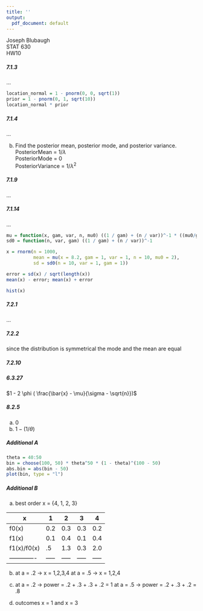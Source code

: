 ```yaml
---
title: ''
output:
  pdf_document: default
---
```

  
Joseph Blubaugh  
STAT 630  
HW10  
  
  
##### 7.1.3  
...
```r
location_normal = 1 - pnorm(0, 0, sqrt(1))
prior = 1 - pnorm(0, 1, sqrt(10))
location_normal * prior

```

##### 7.1.4  
...
\begin{align*}
  Poisson(\lambda) &= \frac{\lambda^x}{x!} e^{-\lambda} \\
  Gamma(a,b) &= \frac{b^a x^{a - 1}}{\gamma(a)} e^{-b x} \\
  \\
  f(x, \theta) &= Poisson(\lambda) * Gamma(a,b) \\
  &= \frac{b^a x^{a - 1}}{\gamma(a)} e^{-b x} \frac{\lambda^x}{x!} e^{-\lambda} \\
  \\
  m(x) &=  \frac{b^a x^{a - 1}}{\gamma(a)} \frac{1}{x! e^x} e^{-b x} \int_0^1 \frac{x! e^x}{\lambda^{x-1}} \frac{\lambda^x}{x!} e^{-\lambda} d\lambda   \\
  \\
  Posterior &= f(x, \lambda) \\
  &= \frac{\frac{b^a x^{a-1}}{\gamma(a)} e^{-b x} \frac{\lambda^x e^{-\lambda}}{x!}}{\frac{b^a x^{a-1}}{\gamma(a)} e^{-b x} \frac{\lambda^{x-1}}{x! e^x}} \\
  &= \frac{x! \lambda^x e^{-\lambda x}}{\lambda^{x-1} x!} \\
  &= \lambda e^{-\lambda x} \\
\end{align*}

(b) Find the posterior mean, posterior mode, and posterior variance.  
PosteriorMean = $1/\lambda$  
PosteriorMode = 0  
PosteriorVariance = $1/\lambda^2$  
  
  
##### 7.1.9  
...
\begin{align*}
  Uniform[.4, .6] &= 1 / (.6 - .4) \\
  Binomial(n, \theta) &= {n \choose x} \theta^x (1 - \theta)^{n - x} \\
  f(x,\theta) &= Binomial(n, \theta) * Uniform[.4, .6] \\
  \\
  m(x) &= \frac{1}{.6 - .4} (n + 1) \theta^n \int_0^1 \frac{{n \choose x} \theta^n (1 - \theta)^{n - x}}{(n + 1) \theta^n} \\
  \\
  posterior &= \frac{(n + 1) \theta^n I[.4, .6] \theta}{(.6^{n + 1} - .4^{n - 1})} \\
\end{align*}  

##### 7.1.14  
...  
```r
mu = function(x, gam, var, n, mu0) ((1 / gam) + (n / var))^-1 * ((mu0/gam) + (n/var)) * x
sd0 = function(n, var, gam) ((1 / gam) + (n / var))^-1

x = rnorm(n = 1000, 
          mean = mu(x = 8.2, gam = 1, var = 1, n = 10, mu0 = 2), 
          sd = sd0(n = 10, var = 1, gam = 1))

error = sd(x) / sqrt(length(x))
mean(x) - error; mean(x) + error

hist(x)
```


##### 7.2.1  
...
\begin{align*}
  PosteriorMean &= \frac{\theta^{(n \bar{x} + \alpha - 1)} (1 - \theta)^{n (1 - \bar{x}) + \beta - 1}}{n} \\
  \\
  n = 40, \bar{x} &= .25, \alpha = 1, \beta = 1 \\
  \\
  Posterior Mean &= \frac{\theta^{(40 * .25 + 1 - 1)} (1 - \theta)^{40 (1 - .25) + 1 - 1}}{40} \\
  &= \frac{\theta^{10} (1 - \theta)^{30}}{40} \\
\end{align*}

##### 7.2.2  
since the distribution is symmetrical the mode and the mean are equal
\begin{align*}
  \psi &= \mu + \sigma_0 z_.75 \\
  &= \mu + 1 (.67) \\
  \\
  \psi &= ( \frac{1}{\gamma_0^2} + \frac{n}{\sigma_0^2})^{-1} ) ( \frac{\mu_0}{\gamma_0^2} + \frac{n}{\sigma_0^2} ) + .67 \\
  \\
  \gamma_0^2 = 2, \sigma_0^2 &= 1, \mu_0 = 0, n = 10 \\
  \\
  \psi &= ( \frac{1}{2} + \frac{n}{1})^{-1} ) ( \frac{0}{2} + \frac{10}{1} ) + .67 \\
  &= .67 \\
\end{align*}


##### 7.2.10
\begin{align*}
  X &= Exponential(\lambda) = \lambda e^{-\lambda x} \\
  \lambda &= Gamma(\alpha, \beta) = \frac{\beta^{\alpha} x^{\alpha - 1}}{\gamma(\alpha)} e^{-\beta x} \\
  \\
  f(x | \lambda) &= Exponential(\lambda) * Gamma(\alpha, \beta) \\
  &= \frac{\beta^{\lambda} x^{\alpha - 1}}{\gamma(\alpha)} \lambda e^{\lambda \beta x^2} \\
  \\
  m(x) &= \frac{\beta^{\alpha} x^{\alpha - 1}}{\gamma(\alpha)} e^{-\beta x} \int_0^1 \frac{1}{e^{-\beta x}} \lambda e^{\lambda \beta x^2}, d\lambda \\
  \\
  Posterior &= \lambda e^{-\lambda \beta^2 x^3} \\
  Expectation &= \int_0^1 \lambda^2 e^{-\lambda \beta^2 x^3} \\
  &= -( \frac{1}{\beta^2 x^3} + \frac{2}{\beta^4 x^6} + \frac{2}{\beta^6 x^9}) e^{-\beta x^3} \\
\end{align*}

##### 6.3.27
$1 - 2 \phi ( \frac{\bar{x} - \mu}{\sigma - \sqrt{n}})$

##### 8.2.5
a) 0
b) $1 - (1/\theta)$  

##### Additional A
\begin{align*}
  binomial(100, \theta) &= {100 \choose x} \theta^x (1 - \theta)^(n - x) \\
  \\
  \beta(\mu') &= \frac{.1 - \mu}{.02 / \sqrt{100}} \le -Z_{1 - \alpha} \\
  \mu &= .1 \\
  \alpha &= 0 \\
\end{align*}
```r
theta = 40:50
bin = choose(100, 50) * theta^50 * (1 - theta)^(100 - 50)
abs.bin = abs(bin - 50)
plot(bin, type = "l")

```


##### Additional B
a) best order x = {4, 1, 2, 3}  
 

|    x        |  1  |  2  |  3  |  4  |  
|-------------|-----|-----|-----|-----|  
| f0(x)       | 0.2 | 0.3 | 0.3 | 0.2 |  
| f1(x)       | 0.1 | 0.4 | 0.1 | 0.4 |  
| f1(x)/f0(x) | .5  | 1.3 | 0.3 | 2.0 |  
|-------------|-----|-----|-----|-----|
 
 
b) 
  at a = .2 -> x = 1,2,3,4 
  at a = .5 -> x = 1,2,4

c) 
  at a = .2 -> power = .2 + .3 + .3 + .2 = 1
  at a = .5 -> power = .2 + .3 + .2 = .8

d) 
  outcomes x = 1 and x = 3





















